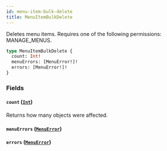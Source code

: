 ```yaml
---
id: menu-item-bulk-delete
title: MenuItemBulkDelete
---
```



Deletes menu items. Requires one of the following permissions: MANAGE_MENUS.

```graphql
type MenuItemBulkDelete {
  count: Int!
  menuErrors: [MenuError!]!
  errors: [MenuError!]!
}
```


### Fields

#### `count` ([`Int`](../../../developer/api-reference/scalars/int))

Returns how many objects were affected.


#### `menuErrors` ([`MenuError`](../../../developer/api-reference/objects/menu-error))




#### `errors` ([`MenuError`](../../../developer/api-reference/objects/menu-error))






